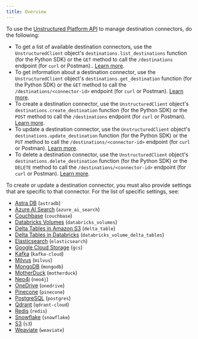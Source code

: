 ```yaml
---
title: Overview
---
```


To use the [Unstructured Platform API](/platform/api/overview) to manage destination connectors, do the following:

- To get a list of available destination connectors, use the `UnstructuredClient` object's `destinations.list_destinations` function (for the Python SDK) or 
  the `GET` method to call the `/destinations` endpoint (for `curl` or Postman).. [Learn more](/platform/api/overview#list-destination-connectors).
- To get information about a destination connector, use the `UnstructuredClient` object's `destinations.get_destination` function (for the Python SDK) or 
  the `GET` method to call the `/destinations/<connector-id>` endpoint (for `curl` or Postman). [Learn more](/platform/api/overview#get-a-destination-connector).
- To create a destination connector, use the `UnstructuredClient` object's `destinations.create_destination` function (for the Python SDK) or 
  the `POST` method to call the `/destinations` endpoint (for `curl` or Postman). [Learn more](/platform/api/overview#create-a-destination-connector).
- To update a destination connector, use the `UnstructuredClient` object's `destinations.update_destination` function (for the Python SDK) or 
  the `PUT` method to call the `/destinations/<connector-id>` endpoint (for `curl` or Postman). [Learn more](/platform/api/overview#update-a-destination-connector).
- To delete a destination connector, use the `UnstructuredClient` object's `destinations.delete_destination` function (for the Python SDK) or 
  the `DELETE` method to call the `/destinations/<connector-id>` endpoint (for `curl` or Postman). [Learn more](/platform/api/overview#delete-a-destination-connector). 

To create or update a destination connector, you must also provide settings that are specific to that connector. 
For the list of specific settings, see:

- [Astra DB](/platform/api/destinations/astradb) (`astradb`)
- [Azure AI Search](/platform/api/destinations/azure-ai-search) (`azure_ai_search`)
- [Couchbase](/platform/api/destinations/couchbase) (`couchbase`)
- [Databricks Volumes](/platform/api/destinations/databricks-volumes) (`databricks_volumes`)
- [Delta Tables in Amazon S3](/platform/api/destinations/delta-table) (`delta_table`)
- [Delta Tables in Databricks](/platform/api/destinations/databricks-delta-table) (`databricks_volume_delta_tables`)
- [Elasticsearch](/platform/api/destinations/elasticsearch) (`elasticsearch`)
- [Google Cloud Storage](/platform/api/destinations/google-cloud) (`gcs`)
- [Kafka](/platform/api/destinations/kafka) (`kafka-cloud`)
- [Milvus](/platform/api/destinations/milvus) (`milvus`)
- [MongoDB](/platform/api/destinations/mongodb) (`mongodb`)
- [MotherDuck](/platform/api/destinations/motherduck) (`motherduck`)
- [Neo4j](/platform/api/destinations/neo4j) (`neo4j`)
- [OneDrive](/platform/api/destinations/onedrive) (`onedrive`)
- [Pinecone](/platform/api/destinations/pinecone) (`pinecone`)
- [PostgreSQL](/platform/api/destinations/postgresql) (`postgres`)
- [Qdrant](/platform/api/destinations/qdrant) (`qdrant-cloud`)
- [Redis](/platform/api/destinations/redis) (`redis`)
- [Snowflake](/platform/api/destinations/snowflake) (`snowflake`)
- [S3](/platform/api/destinations/s3) (`s3`)
- [Weaviate](/platform/api/destinations/weaviate) (`weaviate`)

